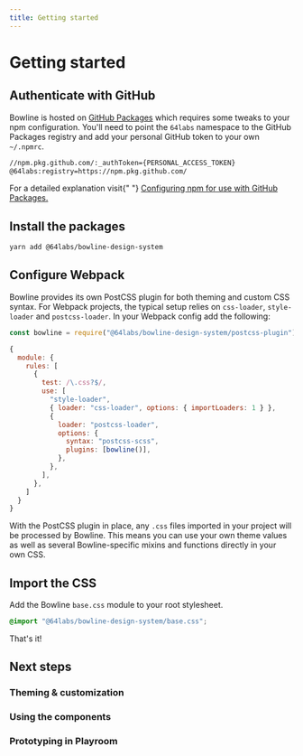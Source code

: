 ```yaml
---
title: Getting started
---
```


# Getting started

## Authenticate with GitHub

Bowline is hosted on [GitHub Packages](https://help.github.com/en/packages) which requires some tweaks to your npm configuration. You'll need to point the `64labs` namespace to the GitHub Packages registry and add your personal GitHub token to your own `~/.npmrc`.

```sh
//npm.pkg.github.com/:_authToken={PERSONAL_ACCESS_TOKEN}
@64labs:registry=https://npm.pkg.github.com/
```

<Info>
  For a detailed explanation visit{" "}
  <a href="https://help.github.com/en/packages/using-github-packages-with-your-projects-ecosystem/configuring-npm-for-use-with-github-packages">
    Configuring npm for use with GitHub Packages.
  </a>
</Info>

## Install the packages

```sh
yarn add @64labs/bowline-design-system
```

## Configure Webpack

Bowline provides its own PostCSS plugin for both theming and custom CSS syntax. For Webpack projects, the typical setup relies on `css-loader`, `style-loader` and `postcss-loader`. In your Webpack config add the following:

```js
const bowline = require("@64labs/bowline-design-system/postcss-plugin")

{
  module: {
    rules: [
      {
        test: /\.css?$/,
        use: [
          "style-loader",
          { loader: "css-loader", options: { importLoaders: 1 } },
          {
            loader: "postcss-loader",
            options: {
              syntax: "postcss-scss",
              plugins: [bowline()],
            },
          },
        ],
      },
    ]
  }
}
```

With the PostCSS plugin in place, any `.css` files imported in your project will be processed by Bowline. This means you can use your own theme values as well as several Bowline-specific mixins and functions directly in your own CSS.

## Import the CSS

Add the Bowline `base.css` module to your root stylesheet.

```css
@import "@64labs/bowline-design-system/base.css";
```

That's it!

## Next steps

### Theming & customization

### Using the components

### Prototyping in Playroom
